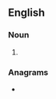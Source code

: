 {{also|trash can}}
==English==

===Noun===
{{en-noun}}

# {{alternative form of|trash can|lang=en}}

===Anagrams===
* {{anagrams|en|Strachan}}